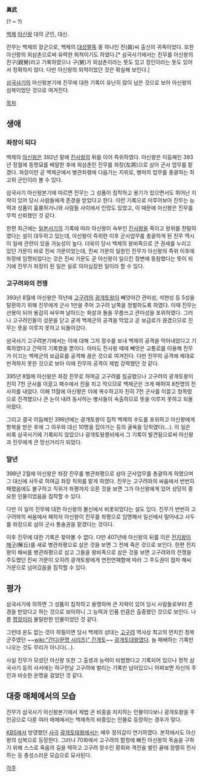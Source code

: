 '''眞武'''

(? ~ ?)

[[백제]] [[아신왕]] 대의 군인, 대신.

진무는 백제의 장군으로, 백제의 [[대성팔족]] 중 하나인 진(眞)씨 출신의 귀족이었다. 또한 아신왕의 외삼촌으로써 유력한 외척이기도 하였다.[* 삼국사기에서는 진무를 아신왕의 친구(親舅)라고 기록하였으나 구(舅)가 외삼촌이라는 뜻도 있고 장인이라는 뜻도 있어서 정확하지 않다. 다만 아신왕의 외척이었던 것은 확실해 보인다.] 

[[삼국사기]]의 아신왕본기에 진무에 대한 기록이 유난히 많이 남은 것으로 보아 아신왕의 심복이었던 것으로 여겨진다. 

[[목차]]
== 생애 ==
=== 좌장이 되다 ===
백제의 [[아신왕]]은 392년 말에 [[진사왕]]의 뒤를 이어 즉위하였다. 아신왕은 이듬해인 393년 정월에 동명묘를 배알한 후에 외삼촌인 진무를 좌장(左將)으로 삼아 군사 업무를 맡겼다. 좌장이란 곧 백제군에서 병관좌평에 다음가는 지위로, 병마의 업무를 총괄하는 최고위 군인이라 볼 수 있다.

삼국사기 아신왕본기에 따르면 진무는 그 성품이 침착하고 용기가 있으면서도 뛰어난 지략이 있어 당시 사람들에게 존경을 받았다고 한다. 이런 기록으로 미루어보아 진무는 능력과 성품이 훌륭하거니와 사람들 사이에서 인망도 있었고, 이 때문에 아신왕은 진무를 무척 신뢰했던 것 같다.

한편 최근에는 [[일본서기]]의 기록에 따라 아신왕이 숙부인 [[진사왕]]을 죽이고 왕위를 찬탈하였다는 설이 대두하고 있는데, 아신왕이 즉위한 이후 군사업무를 총괄하게 된 진무 역시 이 일에 관련이 있을 가능성이 높다. 더욱이 당시 백제의 왕비족으로 큰 권세를 누리고 있던 가문이 바로 진씨 가문이었는데, 진씨 가문의 일원인 진무가 아신왕의 즉위 이후에 좌장에 임명되었다는 것은 진씨 가문도 곧 아신왕이 일으킨 정변에 동참했다는 뜻이 되기에 진무가 좌장이 된 일은 실로 의미심장한 일이라 할 수 있다.

=== 고구려와의 전쟁 ===
393년 8월에 아신왕은 작년에 [[고구려]]의 [[광개토왕]]이 빼앗아간 관미성, 석현성 등 5성을 탈환하기 위해 진무에게 군사 1만을 주어 고구려 남쪽을 정벌하도록 하였다. 이때 진무는 선봉이 되어 용감히 싸우며 날아드는 화살과 돌을 무릅쓰고 관미성을 포위하였다. 그러나 고구려인들이 성문을 닫고 굳게 백제군의 공격을 막았고 곧 보급로가 끊겼으므로 진무는 뜻을 이루지 못하고 되돌아갔다.

삼국사기 고구려본기에서는 이에 대해 그저 장수를 보내 백제의 공격을 막아내었다고 기록하였다고 간략히 기록했을 뿐이다. 아마도 진사왕 때에 빼앗은 교통로를 이용해 진무가 이끄는 백제군의 보급로를 공격해 끊은 것으로 여겨진다. 다만 진무의 공격에 제대로 반격하지 못한 것으로 보아 이때 진무의 공격이 제법 강력했던 것 같다.

395년 8월에 아신왕은 좌장 진무로 하여금 고구려를 침공했으나 고구려의 광개토왕이 친히 7천 군사를 이끌고 패수에서 진을 치고 막으므로 백제군은 크게 패하여 8천명의 전사자를 내었다. 이해 11월에 아신왕은 이에 복수하고자 친히 7천 군사를 이끌고 청목령으로 진격했으나 큰 눈이 내려 동사하는 병사들이 속출하므로 뜻을 이루지 못하고 되돌아왔다.

그리고 결국 이듬해인 396년에는 광개토왕이 집적 백제의 수도를 포위하고 아신왕에게 항복을 받은 후에 그 아우와 대신 10명을 잡아가는 등의 귤욕을 당하였다(...). 이 일은 비록 삼국사기에 기록되지 않았으나 광개토왕릉비에서 그 기록이 발견됨으로써 아신왕과 진무에게 큰 망신거리가 되었다.

=== 말년 ===
398년 2월에 아신왕은 좌장 진무를 병관좌평으로 삼아 군사업무를 총괄하게 하였으며 그 대신에 사두로 하여금 좌장 직위를 맡게 하였다. 진무는 고구려와의 싸움에서 번번히 패했음에도 불구하고 직위가 좌평까지 오른 것을 보면 그가 아신왕에게 있어 상당히 중요한 인물이었음을 짐작할 수 있다.

다만 이 일이 진무에 대한 아신왕의 불신에서 비롯되었다는 설도 있다. 진무가 번번히 고구려와의 싸움에서 패하자 아신왕이 진무를 좌평으로 임명해서 일선에서 밀어내고 사두를 좌장으로 삼아 군사 통솔권을 맡겼다는 것이다.

이후 진무에 대한 기록은 찾아볼 수 없다. 다만 407년에 아신왕의 뒤를 이은 [[전지왕]]이 [[해구]](解丘)를 새로 병관좌평으로 삼은 것을 보면 그 전에 죽은 것으로 보인다. 한편 전지왕이 해씨를 병관좌평으로 삼고 그들을 왕비족으로 삼은 것을 보면 고구려와의 전쟁을 주도했던 진씨 가문이 오히려 광개토왕에게 연전연패함에 따라 그 주도권이 점차 해씨 가문으로 넘어갔음을 짐작할 수 있다.

== 평가 ==
삼국사기에 의하면 그 성품이 침착하고 용맹하며 큰 지략이 있어 당시 사람들로부터 존경을 받았다고 하는 것으로 보아하니 그 능력과 인품 만큼은 출중했던 것으로 보인다. 나름 [[명장]]이라 불릴만한 인물이었던 것 같다.

그런데 운도 없는 것이 하필이면 당시 백제의 상대는 [[고구려]] 역사상 최고의 먼치킨 정복군주였던 ~~[[wiki:"간디(문명 시리즈)" 간개토]]~~ [[광개토대왕]]였다. 늘 패배하는 기록만 나오는 것도 무리가 아니다(...).

사실 진무가 모셨던 아신왕 또한 그 출생과 능력이 비범했다고 기록되어 있으나 정작 삼국사기 등의 사서에는 허구한날 고구려에 발리는 기록만 남아있으니 어찌보면 자신의 주인과 비슷한 운명을 걸었던 것 같다.

== 대중 매체에서의 모습 ==
진무가 삼국사기 아신왕본기에서 제법 큰 비중을 차지하는 인물이다보니 광개토왕을 주인공으로 다룬 여러 매체에서는 백제측의 비중있는 인물로 등장하는 경우가 맣다.

[[KBS]]에서 방영했던 [[사극]] [[광개토태왕]]에서는 배우 정의갑이 연기하였다. 본작에서도 아신왕의 심복으로 등장한다. 그러나 70화에서 고구려의 함정에 빠진 아신왕의 목숨을 구하기 위해 스스로 죽음의 길을 택하고 고구려 장수인 황회와 격전을 벌인 끝에 장렬히 전사하는 등 충성스러운 모습으로 묘사된다.

[[각주]]

